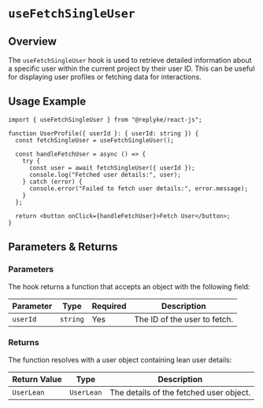 # `useFetchSingleUser`

## Overview

The `useFetchSingleUser` hook is used to retrieve detailed information about a specific user within the current project by their user ID. This can be useful for displaying user profiles or fetching data for interactions.


## Usage Example

```tsx
import { useFetchSingleUser } from "@replyke/react-js";

function UserProfile({ userId }: { userId: string }) {
  const fetchSingleUser = useFetchSingleUser();

  const handleFetchUser = async () => {
    try {
      const user = await fetchSingleUser({ userId });
      console.log("Fetched user details:", user);
    } catch (error) {
      console.error("Failed to fetch user details:", error.message);
    }
  };

  return <button onClick={handleFetchUser}>Fetch User</button>;
}
```


## Parameters & Returns

### Parameters

The hook returns a function that accepts an object with the following field:

| Parameter   | Type     | Required | Description                  |
|-------------|----------|----------|------------------------------|
| `userId`    | `string` | Yes      | The ID of the user to fetch. |

### Returns

The function resolves with a user object containing lean user details:

| Return Value | Type      | Description                               |
|--------------|-----------|-------------------------------------------|
| `UserLean`   | `UserLean` | The details of the fetched user object. |

